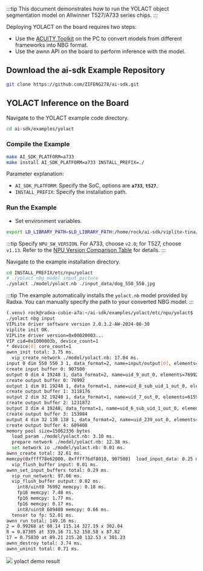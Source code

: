 :::tip
This document demonstrates how to run the YOLACT object segmentation model on Allwinner T527/A733 series chips.
:::

Deploying YOLACT on the board requires two steps:

- Use the [ACUITY Toolkit](./cubie_acuity_sdk#acuity-toolkit) on the PC to convert models from different frameworks into NBG format.
- Use the awnn API on the board to perform inference with the model.

## Download the ai-sdk Example Repository

<NewCodeBlock tip="X86 PC / Device" type="PC">

```bash
git clone https://github.com/ZIFENG278/ai-sdk.git
```

</NewCodeBlock>

## YOLACT Inference on the Board

Navigate to the YOLACT example code directory.

<NewCodeBlock tip="Device" type="device">

```bash
cd ai-sdk/examples/yolact
```

</NewCodeBlock>

### Compile the Example

<NewCodeBlock tip="Device" type="device">

```bash
make AI_SDK_PLATFORM=a733
make install AI_SDK_PLATFORM=a733 INSTALL_PREFIX=./
```

</NewCodeBlock>

Parameter explanation:

- `AI_SDK_PLATFORM`: Specify the SoC, options are **`a733`**, **`t527`**.
- `INSTALL_PREFIX`: Specify the installation path.

### Run the Example

- Set environment variables.

<NewCodeBlock tip="Device" type="device">

```bash
export LD_LIBRARY_PATH=$LD_LIBRARY_PATH:/home/rock/ai-sdk/viplite-tina/lib/aarch64-none-linux-gnu/NPU_VERSION # NPU_SW_VERSION
```

</NewCodeBlock>

:::tip
Specify `NPU_SW_VERSION`. For A733, choose `v2.0`; for T527, choose `v1.13`. Refer to the [NPU Version Comparison Table](./cubie_acuity_usage#npu-version-comparison-table) for details.
:::

Navigate to the example installation directory.

<NewCodeBlock tip="Device" type="device">

```bash
cd INSTALL_PREFIX/etc/npu/yolact
# ./yolact nbg_model input_picture
./yolact ./model/yolact.nb ./input_data/dog_550_550.jpg
```

</NewCodeBlock>

:::tip
The example automatically installs the `yolact.nb` model provided by Radxa. You can manually specify the path to your converted NBG model.
:::

```bash
(.venv) rock@radxa-cubie-a7a:~/ai-sdk/examples/yolact/etc/npu/yolact$ ./yolact ./model/yolact.nb ./input_data/dog_550_550.jpg
./yolact nbg input
VIPLite driver software version 2.0.3.2-AW-2024-08-30
viplite init OK.
VIPLite driver version=0x00020003...
VIP cid=0x1000003b, device_count=1
* device[0] core_count=1
awnn_init total: 3.75 ms.
  vip_create_network ./model/yolact.nb: 17.04 ms.
input 0 dim 550 550 3 1, data_format=2, name=input/output[0], elements=1833508979, scale=0.018629, zero_point=114
create input buffer 0: 907500
output 0 dim 4 19248 1, data_format=2, name=uid_9_out_0, elements=76992, scale=0.057314, zero_point=142
create output buffer 0: 76992
output 1 dim 81 19248 1, data_format=1, name=uid_8_sub_uid_1_out_0, elements=1559088, none-quant
create output buffer 1: 3118176
output 2 dim 32 19248 1, data_format=1, name=uid_7_out_0, elements=615936, none-quant
create output buffer 2: 1231872
output 3 dim 4 19248, data_format=1, name=uid_6_sub_uid_1_out_0, elements=76992, none-quant
create output buffer 3: 153984
output 4 dim 32 138 138 1, data_format=2, name=uid_239_out_0, elements=609408, scale=0.065950, zero_point=0
create output buffer 4: 609408
memory pool size=15062336 bytes
  load_param ./model/yolact.nb: 3.10 ms.
  prepare network ./model/yolact.nb: 12.38 ms.
  set network io ./model/yolact.nb: 0.01 ms.
awnn_create total: 32.61 ms.
memcpy(0xffff78e62000, 0xffff76df8010, 907500)  load_input_data: 0.25 ms.
  vip_flush_buffer input: 0.01 ms.
awnn_set_input_buffers total: 0.29 ms.
  vip_run_network: 97.06 ms.
  vip_flush_buffer output: 0.02 ms.
    int8/uint8 76992 memcpy: 0.18 ms.
    fp16 memcpy: 7.48 ms.
    fp16 memcpy: 1.77 ms.
    fp16 memcpy: 0.17 ms.
    int8/uint8 609408 memcpy: 0.66 ms.
  tensor to fp: 52.01 ms.
awnn_run total: 149.16 ms.
2 = 0.99268 at 88.14 115.14 327.19 x 302.04
8 = 0.87305 at 339.16 71.52 158.58 x 87.82
17 = 0.75830 at 89.21 215.20 132.53 x 301.23
awnn_destroy total: 3.74 ms.
awnn_uninit total: 0.71 ms.
```

<div style={{ textAlign: "center" }}>
  <img src="/img/cubie/a7a/yolact_result.webp" />
  yolact demo result
</div>
